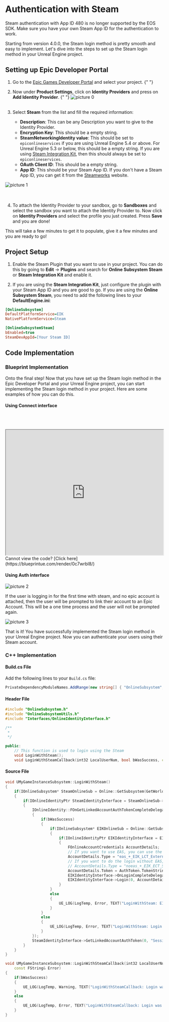 
# Authentication with Steam

<Callout type="warning">
     Steam authentication with App ID 480 is no longer supported by the EOS SDK. Make sure you have your own Steam App ID for the authentication to work.
</Callout>


Starting from version 4.0.0, the Steam login method is pretty smooth and easy to implement. Let's dive into the steps to set up the Steam login method in your Unreal Engine project.

## Setting up Epic Developer Portal

1. Go to the [Epic Games Developer Portal](https://dev.epicgames.com/portal/en-US/) and select your project.
{" "}

2. Now under **Product Settings**, click on **Identity Providers** and press on **Add Identity Provider**.
{" "}
![picture 0](../../../images/0a3944050f32db67adb5c1bc9e06e2275e9163e1354801ee4e197d824100bf32.png) 
<br/><br/>

3. Select **Steam** from the list and fill the required information:

   - **Description**: This can be any Description you want to give to the Identity Provider.
   - **Encryption Key**: This should be a empty string.
   - **SteamNetworkingIdentity value**: This should be set to `epiconlineservices` if you are using Unreal Engine 5.4 or above. For Unreal Engine 5.3 or below, this should be a empty string. If you are using [Steam Integration Kit](https://www.unrealengine.com/marketplace/en-US/product/steam-integration-kit), then this should always be set to `epiconlineservices`.
   - **OAuth Client ID**: This should be a empty string.
   - **App ID**: This should be your Steam App ID. If you don't have a Steam App ID, you can get it from the [Steamworks](https://partner.steamgames.com/) website.

![picture 1](../../../images/897e965647788b85f1b74a7e7f5286b4d7b51998be7f46aa342fe3cde1ce9375.png)  
<br/><br/>

4. To attach the Identity Provider to your sandbox, go to **Sandboxes** and select the sandbox you want to attach the Identity Provider to. Now click on **Identity Providers** and select the profile you just created. Press **Save** and you are done!

This will take a few minutes to get it to populate, give it a few minutes and you are ready to go!

## Project Setup

1. Enable the Steam Plugin that you want to use in your project. You can do this by going to **Edit** -> **Plugins** and search for **Online Subsystem Steam** or **Steam Integration Kit** and enable it.

2. If you are using the **Steam Integration Kit**, just configure the plugin with your Steam App ID and you are good to go. If you are using the **Online Subsystem Steam**, you need to add the following lines to your **DefaultEngine.ini**:

```ini
[OnlineSubsystem]
DefaultPlatformService=EIK
NativePlatformService=Steam

[OnlineSubsystemSteam]
bEnabled=true
SteamDevAppId=[Your Steam ID]
```

## Code Implementation

### Blueprint Implementation

Onto the final step! Now that you have set up the Steam login method in the Epic Developer Portal and your Unreal Engine project, you can start implementing the Steam login method in your project. Here are some examples of how you can do this.

#### Using Connect interface

<br/><br/>
<iframe src="https://blueprintue.com/render/0c7wrbl8/" scrolling="no" allowfullscreen width="100%" height="400px" border="0"></iframe>
Cannot view the code? [Click here](https://blueprintue.com/render/0c7wrbl8/)

#### Using Auth interface

![picture 2](../../../images/Loginwithsteamusingauthinterface.png)  

If the user is logging in for the first time with steam, and no epic account is attached, then the user will be prompted to link their account to an Epic Account. This will be a one time process and the user will not be prompted again.

![picture 3](../../../images/LinkingEpicwithSteam.png)  


That is it! You have successfully implemented the Steam login method in your Unreal Engine project. Now you can authenticate your users using their Steam account.

### C++ Implementation

#### Build.cs File

Add the following lines to your `Build.cs` file:

```c#
PrivateDependencyModuleNames.AddRange(new string[] { "OnlineSubsystem", "OnlineSubsystemUtils", "OnlineSubsystemEIK" });
```

#### Header File

```cpp
#include "OnlineSubsystem.h"
#include "OnlineSubsystemUtils.h"
#include "Interfaces/OnlineIdentityInterface.h"

/**
 * 
 */

public:
	// This function is used to login using the Steam
	void LoginWithSteam();
	void LoginWithSteamCallback(int32 LocalUserNum, bool bWasSuccess, const FUniqueNetId& UserId, const FString& Error);
```

#### Source File

```cpp
void UMyGameInstanceSubsystem::LoginWithSteam()
{
	if(IOnlineSubsystem* SteamOnlineSub = Online::GetSubsystem(GetWorld(), STEAM_SUBSYSTEM))
	{
		if(IOnlineIdentityPtr SteamIdentityInterface = SteamOnlineSub->GetIdentityInterface())
		{
			IOnlineIdentity::FOnGetLinkedAccountAuthTokenCompleteDelegate Delegate = IOnlineIdentity::FOnGetLinkedAccountAuthTokenCompleteDelegate::CreateLambda([this](int32 LocalUserNum, bool bWasSuccess, const FExternalAuthToken& AuthToken)
			{
				if(bWasSuccess)
				{
					if(IOnlineSubsystem* EIKOnlineSub = Online::GetSubsystem(GetWorld(), "EIK"))
					{
						if(IOnlineIdentityPtr EIKIdentityInterface = EIKOnlineSub->GetIdentityInterface())
						{
							FOnlineAccountCredentials AccountDetails;
							// If you want to use EAS, you can use the following type
							AccountDetails.Type = "eas_+_EIK_LCT_ExternalAuth_+_EIK_ECT_STEAM_SESSION_TICKET";
							// If you want to do the login without EAS, you can use the following type
							// AccountDetails.Type = "noeas_+_EIK_ECT_STEAM_SESSION_TICKET";
							AccountDetails.Token = AuthToken.TokenString;
							EIKIdentityInterface->OnLoginCompleteDelegates->AddUObject(this, &UMyGameInstanceSubsystem::LoginWithSteamCallback);
							EIKIdentityInterface->Login(0, AccountDetails);
						}
					}
					else
					{
						UE_LOG(LogTemp, Error, TEXT("LoginWithSteam: EIK OnlineSubsystem not found."));
					}
				}
				else
				{
					UE_LOG(LogTemp, Error, TEXT("LoginWithSteam: Login was not successful."));
				}
			});
			SteamIdentityInterface->GetLinkedAccountAuthToken(0, "Session", Delegate);
		}
	}
}

void UMyGameInstanceSubsystem::LoginWithSteamCallback(int32 LocalUserNum, bool bWasSuccess, const FUniqueNetId& UserId,
	const FString& Error)
{
	if(bWasSuccess)
	{
		UE_LOG(LogTemp, Warning, TEXT("LoginWithSteamCallback: Login was successful. UserID: %s"), *UserId.ToString());
	}
	else
	{
		UE_LOG(LogTemp, Error, TEXT("LoginWithSteamCallback: Login was not successful. Error: %s"), *Error);
	}
}
```